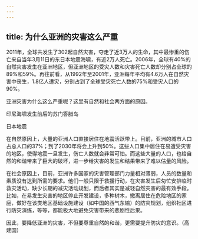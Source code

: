 ```yaml
---
---
---
```

title: 为什么亚洲的灾害这么严重
---




2011年，全球共发生了302起自然灾害，夺走了近3万人的生命，其中最惨重的伤亡来自当年3月11日的东日本地震海啸，有近2万人死亡。2006年，全球有40%的自然灾害发生在亚洲地区，但亚洲地区的受灾人数和灾害死亡人数却分别占全球的89%和59%。再往前看，从1992年至2001年，亚洲每年平均有4.6万人在自然灾害中丧生，1.8亿人遭灾，分别占到了全球受灾死亡人数的75%和受灾人口的90%。

亚洲灾害为什么这么严重呢？这里有自然和社会两方面的原因。

印尼海啸发生前后的苏门答腊岛



日本地震



在自然原因上，大量的亚洲人口直接居住在地震活跃带上。目前，亚洲的城市人口占总人口的37%；到了2030年将会上升到50%。这些人口集中居住在易遭受灾害的地区，使得地震一旦发生，伤亡人数就会非常可怕。而这些大量的人口，也给自然的和谐带来了巨大的破坏，进一步给灾害的发生和结果带来了难以估量的风险。

在社会原因上，目前，亚洲许多国家的灾害管理部门力量相对薄弱，人员的数量和素质没有达到所需的要求。他们一般只限于救援行动，在灾害发生后匆忙安排临时救灾活动，缺少长期的减灾活动规划，而后者其实是减轻自然灾害的最有效手段。比如，在易发生灾害的地区停止开发建设，多种树木，撤离居住在危险地区的家庭，做好在该类地区基础设施建设（如中国的西气东输）的防灾规划，组织社区进行防灾演练，等等，都能极大地避免灾害带来的悲剧性后果。

因此，要降低亚洲的灾害，不但要尊重自然的和谐，更需要提升防灾的意识。（高建国）
